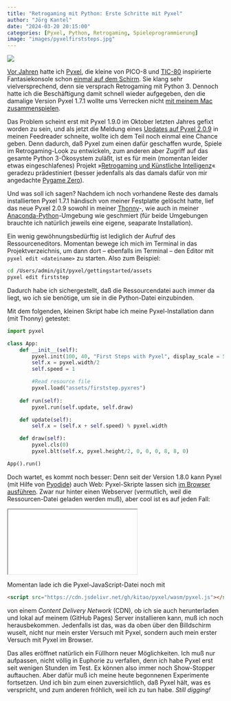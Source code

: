 ```yaml
---
title: "Retrogaming mit Python: Erste Schritte mit Pyxel"
author: "Jörg Kantel"
date: "2024-03-20 20:15:00"
categories: [Pyxel, Python, Retrogaming, Spieleprogrammierung]
image: "images/pyxelfirststeps.jpg"
---
```


[![](images/pyxelfirststeps-b.jpg)](https://www.flickr.com/photos/schockwellenreiter/53600288424/)

[Vor Jahren](http://blog.schockwellenreiter.de/2018/08/2018080802.html) hatte ich [Pyxel](http://cognitiones.kantel-chaos-team.de/multimedia/spieleprogrammierung/pyxel.html), die kleine von PICO-8 und [TIC-80](http://cognitiones.kantel-chaos-team.de/multimedia/spieleprogrammierung/tic80.html) inspirierte Fantasiekonsole schon [einmal auf dem Schirm](http://blog.schockwellenreiter.de/2021/10/2021102202.html). Sie klang sehr vielversprechend, denn sie versprach Retrogaming mit Python&nbsp;3. Dennoch hatte ich die Beschäftigung damit schnell wieder aufgegeben, den die damalige Version Pyxel 1.7.1 wollte ums Verrecken nicht [mit meinem Mac zusammenspielen](http://blog.schockwellenreiter.de/2022/07/2022071102.html).

Das Problem scheint erst mit Pyxel 1.9.0 im Oktober letzten Jahres gefixt worden zu sein, und als jetzt die Meldung eines [Updates auf Pyxel 2.0.9](https://github.com/kitao/pyxel/releases/tag/v2.0.9) in meinen Feedreader schneite, wollte ich dem Teil noch einmal eine Chance geben. Denn dadurch, daß Pyxel zum einen dafür geschaffen wurde, Spiele im Retrogaming-Look zu entwickeln, zum anderen aber Zugriff auf das gesamte Python&nbsp;3-Ökosystem zuläßt, ist es für mein (momentan leider etwas eingeschlafenes) Projekt »[Retrogaming und Künstliche Intelligenz](http://blog.schockwellenreiter.de/2022/04/2022041401.html)« geradezu prädestiniert (besser jedenfalls als das damals dafür von mir angedachte [Pygame Zero](http://cognitiones.kantel-chaos-team.de/multimedia/spieleprogrammierung/pygamezero.html)).

Und was soll ich sagen? Nachdem ich noch vorhandene Reste des damals installierten Pyxel 1.7.1 händisch von meiner Festplatte gelöscht hatte, lief das neue Pyxel 2.0.9 sowohl in meiner [Thonny](http://cognitiones.kantel-chaos-team.de/programmierung/python/thonny.html)-, wie auch in meiner [Anaconda-Python](http://cognitiones.kantel-chaos-team.de/programmierung/python/anaconda.html)-Umgebung wie geschmiert (für beide Umgebungen brauchte ich natürlich jeweils eine eigene, seaparate Installation).

Ein wenig gewöhnungsbedürftig ist lediglich der Aufruf des Ressourceneditors. Momentan bewege ich mich im Terminal in das Projektverzeichnis, um dann dort -- ebenfalls im Terminal -- den Editor mit `pyxel edit <dateiname>` zu starten. Also zum Beispiel:

~~~bash
cd /Users/admin/git/pyxel/gettingstarted/assets
pyxel edit firststep
~~~

Dadurch habe ich sichergestellt, daß die Ressourcendatei auch immer da liegt, wo ich sie benötige, um sie in die Python-Datei einzubinden.

Mit dem folgenden, kleinen Skript habe ich meine Pyxel-Installation dann (mit Thonny) getestet:

~~~python
import pyxel

class App:
    def __init__(self):
        pyxel.init(100, 40, "First Steps with Pyxel", display_scale = 5)
        self.x = pyxel.width/2
        self.speed = 1

        #Read resource file
        pyxel.load("assets/firststep.pyxres")
        
    def run(self):
        pyxel.run(self.update, self.draw)

    def update(self):
        self.x = (self.x + self.speed) % pyxel.width

    def draw(self):
        pyxel.cls(0)
        pyxel.blt(self.x, pyxel.height/2, 0, 0, 0, 8, 8, 0)

App().run()
~~~

Doch wartet, es kommt noch besser: Denn seit der Version 1.8.0 kann Pyxel (mit Hilfe von [Pyodide](http://cognitiones.kantel-chaos-team.de/programmierung/python/pyodide.html)) auch Web: Pyxel-Skripte lassen sich [im Browser ausführen](https://tkitao.hatenablog.com/entry/2022/10/08/174438). Zwar nur hinter einen Webserver (vermutlich, weil die Ressourcen-Datei geladen werden muß), aber cool ist es auf jeden Fall:

<iframe src="pyxel/index.html" class="if16_9" name="Pyxel First Steps"></iframe>

Momentan lade ich die Pyxel-JavaScript-Datei noch mit

~~~html
<script src="https://cdn.jsdelivr.net/gh/kitao/pyxel/wasm/pyxel.js"></script>
~~~

von einem *Content Delivery Network* (CDN), ob ich sie auch herunterladen und lokal auf meinem (GitHub Pages) Server installieren kann, muß ich noch herausbekommen. Jedenfalls ist das, was da oben über den Billdschirm wuselt, nicht nur mein erster Versuch mit Pyxel, sondern auch mein erster Versuch mit Pyxel im Browser.

Das alles eröffnet natürlich ein Füllhorn neuer Möglichkeiten. Ich muß nur aufpassen, nicht völlig in Euphorie zu verfallen, denn ich habe Pyxel erst seit wenigen Stunden im Test. Ex können also immer noch Show-Stopper auftauchen. Aber dafür muß ich meine heute begonnenen Experimente fortsetzen. Und ich bin zum einen zuversichtlich, daß Pyxel hält, was es verspricht, und zum anderen fröhlich, weil ich zu tun habe. *Still digging!*